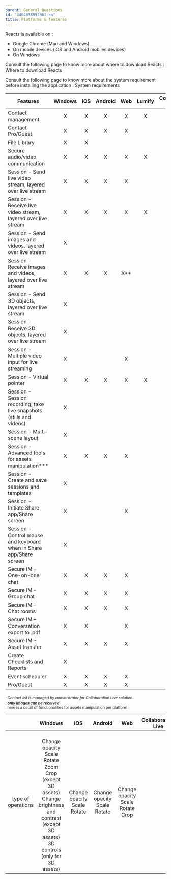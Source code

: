 ```yaml
---
parent: General Questions
id: "4404858552861-en"
title: Platforms & features
---
```

Reacts is available on :

- Google Chrome (Mac and Windows)
- On mobile devices (iOS and Android mobiles devices)
- On Windows

Consult the following page to know more about where to download Reacts : Where to download Reacts

Consult the following page to know more about the system requirement before installing the application : System requirements

| **Features**                                                         | **Windows** | **iOS** | **Android** | **Web** | **Lumify** | **Collaboration Live** |
|----------------------------------------------------------------------|:-----------:|:-------:|:-----------:|:-------:|:----------:|:----------------------:|
| Contact management                                                   |      X      |    X    |      X      |    X    |     X      |           X*           |
| Contact Pro/Guest                                                    |      X      |    X    |      X      |    X    |            |                        |
| File Library                                                         |      X      |    X    |             |         |            |                        |
| Secure audio/video communication                                     |      X      |    X    |      X      |    X    |     X      |           X            |
| Session - Send live video stream, layered over live stream           |      X      |    X    |      X      |    X    |            |                        |
| Session - Receive live video stream, layered over live stream        |      X      |    X    |      X      |    X    |     X      |           X            |
| Session - Send images and videos, layered over live stream           |      X      |         |             |         |            |                        |
| Session - Receive images and videos, layered over live stream        |      X      |    X    |      X      |   X**   |            |           X            |
| Session - Send 3D objects, layered over live stream                  |      X      |         |             |         |            |                        |
| Session - Receive 3D objects, layered over live stream               |      X      |         |             |         |            |           X            |
| Session - Multiple video input for live streaming                    |      X      |         |             |    X    |            |                        |
| Session - Virtual pointer                                            |      X      |    X    |      X      |    X    |     X      |           X            |
| Session - Session recording, take live snapshots (stills and videos) |      X      |         |             |         |            |                        |
| Session - Multi-scene layout                                         |      X      |         |             |         |            |                        |
| Session - Advanced tools for assets manipulation***                  |      X      |    X    |      X      |    X    |            |           X            |
| Session - Create and save sessions and templates                     |      X      |         |             |         |            |                        |
| Session - Initiate Share app/Share screen                            |      X      |         |             |    X    |            |           X            |
| Session - Control mouse and keyboard when in Share app/Share screen  |      X      |         |             |         |            |                        |
| Secure IM – One-on-one chat                                          |      X      |    X    |      X      |    X    |            |           X            |
| Secure IM – Group chat                                               |      X      |    X    |      X      |    X    |            |                        |
| Secure IM – Chat rooms                                               |      X      |    X    |      X      |    X    |            |                        |
| Secure IM – Conversation export to .pdf                              |      X      |    X    |             |    X    |            |                        |
| Secure IM - Asset transfer                                           |      X      |    X    |      X      |    X    |            |                        |
| Create Checklists and Reports                                        |      X      |         |             |         |            |                        |
| Event scheduler                                                      |      X      |    X    |      X      |    X    |            |                        |
| Pro/Guest                                                            |      X      |    X    |      X      |    X    |            |                        |



<small>*: Contact list is managed by administrator for Collaboration Live solution</small>  
<small>**: only images can be received</small>  
<small>***: here is a detail of functionalities for assets manipulation per platform</small>  

|                          |                                                                              Windows                                                                              |                 iOS                 |              Android               |                    Web                    | Collaboration Live  |
|:------------------------:|:-----------------------------------------------------------------------------------------------------------------------------------------------------------------:|:-----------------------------------:|:----------------------------------:|:-----------------------------------------:|:-------------------:|
|    type of operations    | <br/>Change opacity<br/>Scale<br/>Rotate<br/>Zoom<br/>Crop (except 3D assets)<br/>Change brightness and contrast (except 3D assets)<br/>3D controls (only for 3D assets) | Change opacity<br/>Scale<br/>Rotate   | Change opacity<br/>Scale<br/>Rotate  | Change opacity<br/>Scale<br/>Rotate<br/>Crop |


